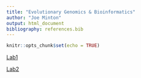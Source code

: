 ```yaml
---
title: "Evolutionary Genomics & Bioinformatics"
author: "Joe Minton"
output: html_document
bibliography: references.bib
---
```


```r
knitr::opts_chunk$set(echo = TRUE)
```

[Lab1](lab1_joeminton.html) 

[Lab2](lab2_joeminton.html)
